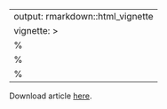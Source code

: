 
---
output: rmarkdown::html_vignette
vignette: >
  %\VignetteIndexEntry{pkgdown}
  %\VignetteEngine{knitr::rmarkdown}
  %\VignetteEncoding{UTF-8}
---

<!--html_preserve-->
<object data="https://www.biomedcentral.com/content/pdf/s12859-016-0961-5.pdf" type="application/pdf" width="900px" height="700px"> 
  <p>Download article <a href="https://www.biomedcentral.com/content/pdf/s12859-016-0961-5.pdf">here</a>.</p>
 </object>
 </div>
<!--/html_preserve-->